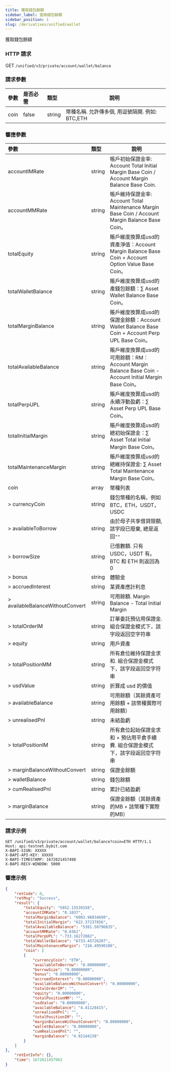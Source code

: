 ```yaml
---
title: 獲取錢包餘額
sidebar_label: 查詢錢包餘額
sidebar_position: 1
slug: /derivatives/unified/wallet
---
```

獲取錢包餘額

### HTTP 請求
GET `/unified/v3/private/account/wallet/balance`

### 請求參數
| 參數 | 是否必需 | 類型 | 說明|
|:----- |:-------|:-----|------ |
|coin |false |string |幣種名稱. 允許傳多個, 用逗號隔開. 例如: BTC,ETH|

### 響應參數
| 參數 | 類型 | 說明|
|:----- |:-----|----- |
|accountIMRate |string |帳戶初始保證金率: Account Total Initial Margin Base Coin / Account Margin Balance Base Coin. |
|accountMMRate |string |帳戶維持保證金率: Account Total Maintenance Margin Base Coin / Account Margin Balance Base Coin。|
|totalEquity |string |賬戶維度換算成usd的資產淨值：Account Margin Balance Base Coin + Account Option Value Base Coin。|
|totalWalletBalance |string |賬戶維度換算成usd的產錢包餘額：∑ Asset Wallet Balance Base Coin。|
|totalMarginBalance |string |賬戶維度換算成usd的保證金餘額：Account Wallet Balance Base Coin + Account Perp UPL Base Coin。|
|totalAvailableBalance |string |賬戶維度換算成usd的可用餘額：RM：Account Margin Balance Base Coin - Account Initial Margin Base Coin。|
|totalPerpUPL |string |賬戶維度換算成usd的永續浮動盈虧：∑ Asset Perp UPL Base Coin。|
|totalInitialMargin |string |賬戶維度換算成usd的總初始保證金：∑ Asset Total Initial Margin Base Coin。|
|totalMaintenanceMargin |string |賬戶維度換算成usd的總維持保證金: ∑ Asset Total Maintenance Margin Base Coin。|
|coin |array |幣種列表 |
|> currencyCoin |string |錢包幣種的名稱，例如 BTC，ETH，USDT，USDC |
|> availableToBorrow |string |由於母子共享借貸限額, 該字段已廢棄, 總是返回`""` |
|> borrowSize |string |已借數額. 只有 USDC，USDT 有。 BTC 和 ETH 則返回為 0|
|> bonus |string |體驗金 |
|> accruedInterest	|string	|某資產應計利息 |
|> availableBalanceWithoutConvert |string |可用餘額. Margin Balance - Total Initial Margin |
|> totalOrderIM |string |訂單委託預佔用保證金. 組合保證金模式下，該字段返回空字符串 |
|> equity |string |用戶資產 |
|> totalPositionMM	|string |所有倉位維持保證金求和. 組合保證金模式下，該字段返回空字符串 |
|> usdValue |string |折算成 usd 的價值 |
|> availableBalance |string |可用餘額（其餘資產可用餘額 + 該幣種實際可用餘額）|
|> unrealisedPnl |string |未結盈虧 |
|> totalPositionIM	|string	|所有倉位起始保證金求和 + 預佔用平倉手續費. 組合保證金模式下，該字段返回空字符串 |
|> marginBalanceWithoutConvert	|string	|保證金餘額 |
|> walletBalance |string |錢包餘額 |
|> cumRealisedPnl |string |累計已結盈虧 |
|> marginBalance |string |保證金餘額（其餘資產的MB + 該幣種下實際的MB）|

### 請求示例

```http
GET /unified/v3/private/account/wallet/balance?coin=ETH HTTP/1.1
Host: api-testnet.bybit.com
X-BAPI-SIGN: XXXXX
X-BAPI-API-KEY: XXXXX
X-BAPI-TIMESTAMP: 1672021457498
X-BAPI-RECV-WINDOW: 5000
```

### 響應示例

```json
{
    "retCode": 0,
    "retMsg": "Success",
    "result": {
        "totalEquity": "5952.13539158",
        "accountIMRate": "0.1037",
        "totalMarginBalance": "6003.96034690",
        "totalInitialMargin": "622.37237856",
        "totalAvailableBalance": "5381.58796835",
        "accountMMRate": "0.0361",
        "totalPerpUPL": "-733.16272882",
        "totalWalletBalance": "6733.45726207",
        "totalMaintenanceMargin": "216.49590186",
        "coin": [
        {
            "currencyCoin": "ETH",
            "availableToBorrow": "0.00000000",
            "borrowSize": "0.00000000",
            "bonus": "0.00000000",
            "accruedInterest": "0.00000000",
            "availableBalanceWithoutConvert": "0.00000000",
            "totalOrderIM": "",
            "equity": "0.00000000",
            "totalPositionMM": "",
            "usdValue": "0.00000000",
            "availableBalance": "4.41128415",
            "unrealisedPnl": "",
            "totalPositionIM": "",
            "marginBalanceWithoutConvert": "0.00000000",
            "walletBalance": "0.00000000",
            "cumRealisedPnl": "",
            "marginBalance": "4.92144238"
        }
    ]
},
    "retExtInfo": {},
    "time": 1672021457963
}
```